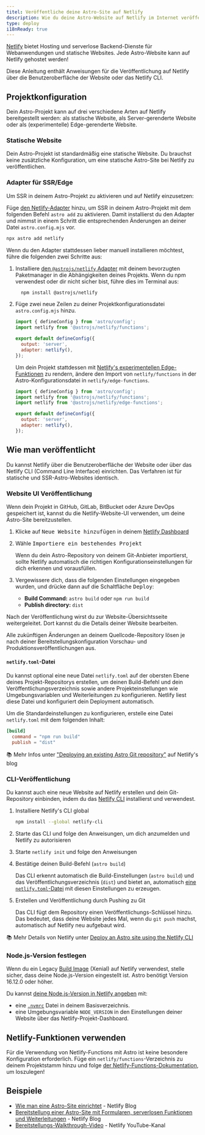 ```yaml
---
titel: Veröffentliche deine Astro-Site auf Netlify
description: Wie du deine Astro-Website auf Netlify im Internet veröffentlichst.
type: deploy
i18nReady: true
---
```

[Netlify](https://netlify.com) bietet Hosting und serverlose Backend-Dienste für Webanwendungen und statische Websites. Jede Astro-Website kann auf Netlify gehostet werden!

Diese Anleitung enthält Anweisungen für die Veröffentlichung auf Netlify über die Benutzeroberfläche der Website oder das Netlify CLI.

## Projektkonfiguration

Dein Astro-Projekt kann auf drei verschiedene Arten auf Netlify bereitgestellt werden: als statische Website, als Server-gerenderte Website oder als (experimentelle) Edge-gerenderte Website.

### Statische Website

Dein Astro-Projekt ist standardmäßig eine statische Website. Du brauchst keine zusätzliche Konfiguration, um eine statische Astro-Site bei Netlify zu veröffentlichen.

### Adapter für SSR/Edge

Um SSR in deinem Astro-Projekt zu aktivieren und auf Netlify einzusetzen:

Füge [den Netlify-Adapter](/de/guides/integrations-guide/netlify/) hinzu, um SSR in deinem Astro-Projekt mit dem folgenden Befehl `astro add` zu aktivieren. Damit installierst du den Adapter und nimmst in einem Schritt die entsprechenden Änderungen an deiner Datei `astro.config.mjs` vor.

```bash
npx astro add netlify
```

Wenn du den Adapter stattdessen lieber manuell installieren möchtest, führe die folgenden zwei Schritte aus:

1. Installiere [den `@astrojs/netlify` Adapter](https://github.com/withastro/astro/tree/main/packages/integrations/netlify) mit deinem bevorzugten Paketmanager in die Abhängigkeiten deines Projekts. Wenn du npm verwendest oder dir nicht sicher bist, führe dies im Terminal aus:

    ```bash
      npm install @astrojs/netlify
    ```

1. Füge zwei neue Zeilen zu deiner Projektkonfigurationsdatei `astro.config.mjs` hinzu.

    ```js title="astro.config.mjs" ins={2, 5-6}
    import { defineConfig } from 'astro/config';
    import netlify from '@astrojs/netlify/functions';

    export default defineConfig({
      output: 'server',
      adapter: netlify(),
    });
    ```
 
    Um dein Projekt stattdessen mit [Netlify's experimentellen Edge-Funktionen](https://docs.netlify.com/netlify-labs/experimental-features/edge-functions/#app) zu rendern, ändere den Import von `netlify/functions` in der Astro-Konfigurationsdatei in `netlify/edge-functions`.
      ```js title="astro.config.mjs" ins={3} del={2}
      import { defineConfig } from 'astro/config';
      import netlify from '@astrojs/netlify/functions';
      import netlify from '@astrojs/netlify/edge-functions';

      export default defineConfig({
        output: 'server',
        adapter: netlify(),
      });
      ```

## Wie man veröffentlicht

Du kannst Netlify über die Benutzeroberfläche der Website oder über das Netlify CLI (Command Line Interface) einrichten. Das Verfahren ist für statische und SSR-Astro-Websites identisch.

### Website UI Veröffentlichung

Wenn dein Projekt in GitHub, GitLab, BitBucket oder Azure DevOps gespeichert ist, kannst du die Netlify-Website-UI verwenden, um deine Astro-Site bereitzustellen.

1. Klicke auf <kbd>Neue Website hinzufügen</kbd> in deinem [Netlify Dashboard](https://app.netlify.com/)

2. Wähle <kbd>Importiere ein bestehendes Projekt</kbd>

    Wenn du dein Astro-Repository von deinem Git-Anbieter importierst, sollte Netlify automatisch die richtigen Konfigurationseinstellungen für dich erkennen und vorausfüllen.

3. Vergewissere dich, dass die folgenden Einstellungen eingegeben wurden, und drücke dann auf die Schaltfläche <kbd>Deploy</kbd>:

    - **Build Command:** `astro build` oder `npm run build`
    - **Publish directory:** `dist`

 Nach der Veröffentlichung wirst du zur Website-Übersichtsseite weitergeleitet. Dort kannst du die Details deiner Website bearbeiten.

Alle zukünftigen Änderungen an deinem Quellcode-Repository lösen je nach deiner Bereitstellungskonfiguration Vorschau- und Produktionsveröffentlichungen aus.

#### `netlify.toml`-Datei

Du kannst optional eine neue Datei `netlify.toml` auf der obersten Ebene deines Projekt-Repositorys erstellen, um deinen Build-Befehl und dein Veröffentlichungsverzeichnis sowie andere Projekteinstellungen wie Umgebungsvariablen und Weiterleitungen zu konfigurieren. Netlify liest diese Datei und konfiguriert dein Deployment automatisch.

Um die Standardeinstellungen zu konfigurieren, erstelle eine Datei `netlify.toml` mit dem folgenden Inhalt:

```toml
[build]
  command = "npm run build"
  publish = "dist"
```

📚 Mehr Infos unter ["Deploying an existing Astro Git repository"](https://www.netlify.com/blog/how-to-deploy-astro/#deploy-an-existing-git-repository-to-netlify) auf Netlify's blog


### CLI-Veröffentlichung

Du kannst auch eine neue Website auf Netlify erstellen und dein Git-Repository einbinden, indem du das [Netlify CLI](https://cli.netlify.com/) installierst und verwendest.


1. Installiere Netlify's CLI global

    ```bash
    npm install --global netlify-cli
    ```

2. Starte das CLI und folge den Anweisungen, um dich anzumelden und Netlify zu autorisieren
3. Starte `netlify init` und folge den Anweisungen
4. Bestätige deinen Build-Befehl (`astro build`)

    Das CLI erkennt automatisch die Build-Einstellungen (`astro build`) und das Veröffentlichungsverzeichnis (`dist`) und bietet an, automatisch [eine `netlify.toml`-Datei](#netlifytoml-file) mit diesen Einstellungen zu erzeugen.

5. Erstellen und Veröffentlichung durch Pushing zu Git

    Das CLI fügt dem Repository einen Veröffentlichungs-Schlüssel hinzu. Das bedeutet, dass deine Website jedes Mal, wenn du `git push` machst, automatisch auf Netlify neu aufgebaut wird.

📚 Mehr Details von Netlify unter [Deploy an Astro site using the Netlify CLI](https://www.netlify.com/blog/how-to-deploy-astro/#link-your-astro-project-and-deploy-using-the-netlify-cli)

### Node.js-Version festlegen

Wenn du ein Legacy [Build Image](https://docs.netlify.com/configure-builds/get-started/#build-image-selection) (Xenial) auf Netlify verwendest, stelle sicher, dass deine Node.js-Version eingestellt ist. Astro benötigt Version 16.12.0 oder höher.

Du kannst [deine Node.js-Version in Netlify angeben](https://docs.netlify.com/configure-builds/manage-dependencies/#node-js-and-javascript) mit:
- eine [`.nvmrc`](https://github.com/nvm-sh/nvm#nvmrc) Datei in deinem Basisverzeichnis.
- eine Umgebungsvariable `NODE_VERSION` in den Einstellungen deiner Website über das Netlify-Projekt-Dashboard.

## Netlify-Funktionen verwenden

Für die Verwendung von Netlify-Functions mit Astro ist keine besondere Konfiguration erforderlich. Füge ein `netlify/functions`-Verzeichnis zu deinem Projektstamm hinzu und folge [der Netlify-Functions-Dokumentation](https://docs.netlify.com/functions/overview/), um loszulegen!

## Beispiele

- [Wie man eine Astro-Site einrichtet](https://www.netlify.com/blog/how-to-deploy-astro/) - Netlify Blog
- [Bereitstellung einer Astro-Site mit Formularen, serverlosen Funktionen und Weiterleitungen](https://www.netlify.com/blog/deploy-an-astro-site-with-forms-serverless-functions-and-redirects/) - Netlify Blog
- [Bereitstellungs-Walkthrough-Video](https://youtu.be/GrSLYq6ZTes) - Netlify YouTube-Kanal

